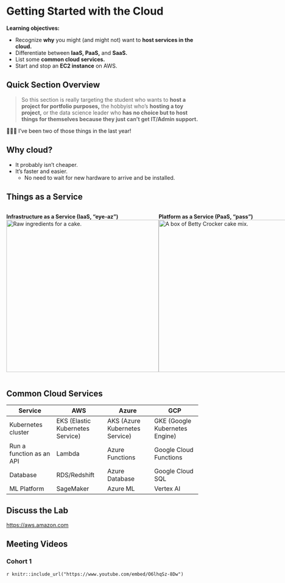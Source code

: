 # Getting Started with the Cloud

**Learning objectives:**

-   Recognize **why** you might (and might not) want to **host services in the cloud.**
-   Differentiate between **IaaS, PaaS,** and **SaaS.**
-   List some **common cloud services.**
-   Start and stop an **EC2 instance** on AWS.

## Quick Section Overview

> So this section is really targeting the student who wants to **host a project for portfolio purposes,** the hobbyist who's **hosting a toy project,** or the data science leader who **has no choice but to host things for themselves because they just can't get IT/Admin support.**

🎉🎉🎉 I've been two of those things in the last year!

## Why cloud?

-   It probably isn't cheaper.
-   It's faster and easier.
    -   No need to wait for new hardware to arrive and be installed.

## Things as a Service

::: {style="display: flex;"}
<div>

**Infrastructure as a Service (IaaS, "eye-az")** ![Raw ingredients for a cake.](images/06_raw-ingredients.jpg){width="400"}

</div>

<div>

**Platform as a Service (PaaS, "pass")** ![A box of Betty Crocker cake mix.](images/06_cake-mix.png){width="400"}

</div>

<div>

**Software as a Service (SaaS, "sass")** ![An undecorated sheet cake.](images/06_sheet-cake.jpg){width="400"}

</div>
:::

## Common Cloud Services

| Service                  | AWS                              | Azure                          | GCP                            |
|------------------|-------------------|------------------|------------------|
| Kubernetes cluster       | EKS (Elastic Kubernetes Service) | AKS (Azure Kubernetes Service) | GKE (Google Kubernetes Engine) |
| Run a function as an API | Lambda                           | Azure Functions                | Google Cloud Functions         |
| Database                 | RDS/Redshift                     | Azure Database                 | Google Cloud SQL               |
| ML Platform              | SageMaker                        | Azure ML                       | Vertex AI                      |

## Discuss the Lab

<https://aws.amazon.com>

## Meeting Videos

### Cohort 1

`r knitr::include_url("https://www.youtube.com/embed/O6lhqSz-8Dw")`
